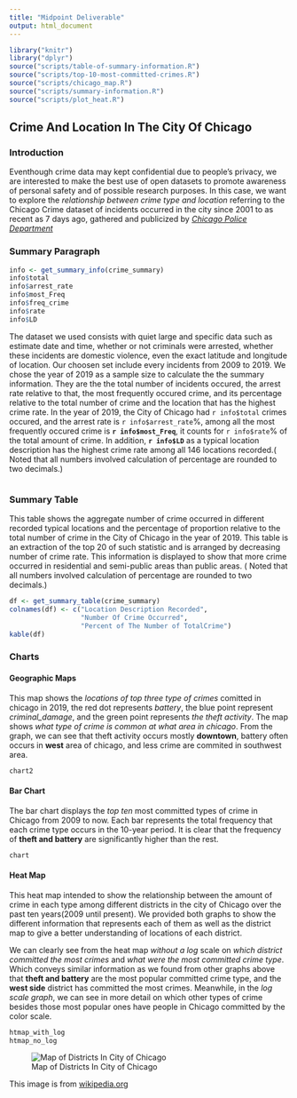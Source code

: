 ```yaml
---
title: "Midpoint Deliverable"
output: html_document
---
```

```r
library("knitr")
library("dplyr")
source("scripts/table-of-summary-information.R")
source("scripts/top-10-most-committed-crimes.R")
source("scripts/chicago_map.R")
source("scripts/summary-information.R")
source("scripts/plot_heat.R")
```

## Crime And Location In The City Of Chicago

### Introduction

Eventhough crime data may kept confidential due to people's privacy, we are interested to make the best use of open datasets to promote awareness of personal safety and of possible research purposes. In this case, we want to explore the _relationship between crime type and location_ referring to the Chicago Crime dataset of incidents occurred in the city since 2001 to as recent as 7 days ago, gathered and publicized by _[Chicago Police Department](https://data.cityofchicago.org/Public-Safety/Crimes-2001-to-present/ijzp-q8t2)_

### Summary Paragraph

```r
info <- get_summary_info(crime_summary)
info$total
info$arrest_rate
info$most_Freq
info$freq_crime
info$rate
info$LD
```

The dataset we used consists with quiet large and specific data such as estimate date and time, whether or not criminals were arrested, whether these incidents are domestic violence, even the exact latitude and longitude of location. Our choosen set include every incidents from 2009 to 2019. We chose the year of 2019 as a sample size to calculate the the summary information. They are the the total number of incidents occured, the arrest rate relative to that, the most frequently occured crime, and its percentage relative to the total number of crime and the location that has the highest crime rate. In the year of 2019, the City of Chicago had `r info$total` crimes occured, and the arrest rate is `r info$arrest_rate`%, among all the most frequently occured crime is **`r info$most_Freq`**, it counts for `r info$rate`% of the total amount of crime. In addition, **`r info$LD`** as a typical location description has the highest crime rate among all 146 locations recorded.( Noted that all numbers involved calculation of percentage are rounded to two decimals.)


```r
```

### Summary Table

This table shows the aggregate number of crime occurred in different recorded typical locations and the percentage of proportion relative to the total number of crime in the City of Chicago in the year of 2019. This table is an extraction of the top 20 of such statistic and is arranged by decreasing number of crime rate. This information is displayed to show that more crime occurred in residential and semi-public areas than public areas. ( Noted that all numbers involved calculation of percentage are rounded to two decimals.)

```r
df <- get_summary_table(crime_summary)
colnames(df) <- c("Location Description Recorded",
                  "Number Of Crime Occurred",
                  "Percent of The Number of TotalCrime")
kable(df)
```

### Charts

#### Geographic Maps

This map shows the _locations of top three type of crimes_ comitted in chicago in 2019, the red dot represents _battery_, the blue point represent _criminal_damage_, and the green point represents _the theft activity_. The map shows _what type of crime is common at what area in chicago_. From the graph, we can see that theft activity occurs mostly **downtown**, battery often occurs in **west** area of chicago, and less crime are commited in southwest area.

```r
chart2
```

#### Bar Chart

The bar chart displays the _top ten_ most committed types of crime in Chicago from 2009 to now. Each bar represents the total frequency that each crime type occurs in the 10-year period. It is clear that the frequency of **theft and battery** are significantly higher than the rest. 

```r
chart
```

#### Heat Map

This heat map intended to show the relationship between the amount of crime in each type among different districts in the city of Chicago over the past ten years(2009 until present). We provided both graphs to show the different information that represents each of them as well as the district map to give a better understanding of locations of each district. 

We can clearly see from the heat map _without a log_ scale on _which district committed the most crimes_ and _what were the most committed crime type_. Which conveys similar information as we found from other graphs above that **theft and battery** are the most popular committed crime type, and the **west side** district has committed the most crimes. Meanwhile, in the _log scale graph_, we can see in more detail on which other types of crime besides those most popular ones have people in Chicago committed by the color scale.

```r
htmap_with_log
htmap_no_log
```
![Map of Districts In City of Chicago](img/Map_of_the_Community_Areas_and_'Sides'_of_the_City_of_Chicago.svg) 

This image is from [wikipedia.org](https://en.wikipedia.org/wiki/Community_areas_in_Chicago)